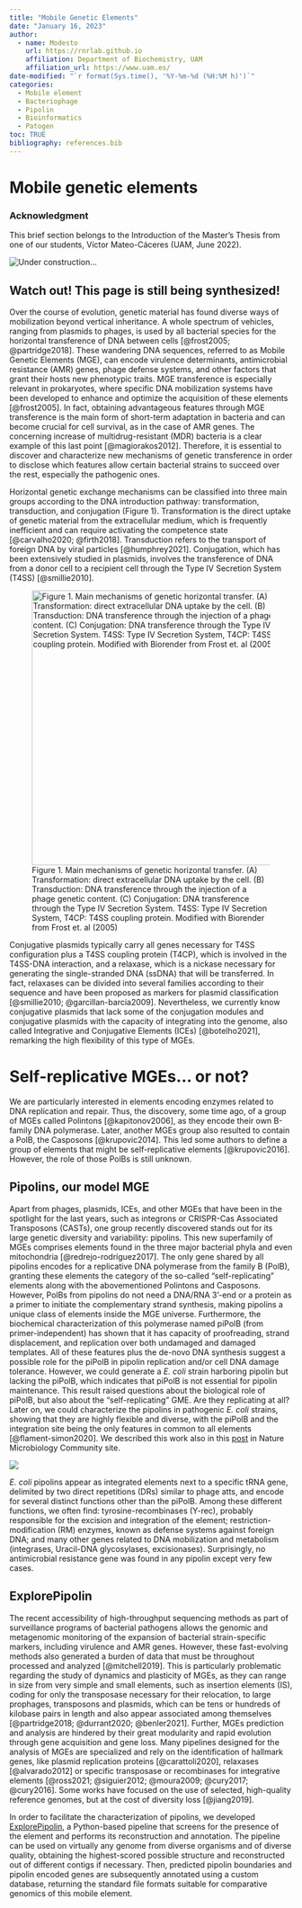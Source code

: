 ```yaml
---
title: "Mobile Genetic Elements"
date: "January 16, 2023"
author: 
  - name: Modesto
    url: https://rnrlab.github.io
    affiliation: Department of Biochemistry, UAM
    affiliation_url: https://www.uam.es/
date-modified: "`r format(Sys.time(), '%Y-%m-%d (%H:%M h)')`"
categories: 
  - Mobile element
  - Bacteriophage
  - Pipolin
  - Bioinformatics
  - Patogen
toc: TRUE
bibliography: references.bib
---
```


# Mobile genetic elements

::: {.callout-note icon="true"}
### **Acknowledgment**

This brief section belongs to the Introduction of the Master's Thesis from one of our students, Víctor Mateo-Cáceres (UAM, June 2022).
:::

![](images/ConcreteMessyKob-size_restricted.gif "Under construction...")

::: callout-warning
## Watch out! This page is still being synthesized!
:::

Over the course of evolution, genetic material has found diverse ways of mobilization beyond vertical inheritance. A whole spectrum of vehicles, ranging from plasmids to phages, is used by all bacterial species for the horizontal transference of DNA between cells [@frost2005; @partridge2018]. These wandering DNA sequences, referred to as Mobile Genetic Elements (MGE), can encode virulence determinants, antimicrobial resistance (AMR) genes, phage defense systems, and other factors that grant their hosts new phenotypic traits. MGE transference is especially relevant in prokaryotes, where specific DNA mobilization systems have been developed to enhance and optimize the acquisition of these elements [@frost2005]. In fact, obtaining advantageous features through MGE transference is the main form of short-term adaptation in bacteria and can become crucial for cell survival, as in the case of AMR genes. The concerning increase of multidrug-resistant (MDR) bacteria is a clear example of this last point [@magiorakos2012]. Therefore, it is essential to discover and characterize new mechanisms of genetic transference in order to disclose which features allow certain bacterial strains to succeed over the rest, especially the pathogenic ones.

Horizontal genetic exchange mechanisms can be classified into three main groups according to the DNA introduction pathway: transformation, transduction, and conjugation (Figure 1). Transformation is the direct uptake of genetic material from the extracellular medium, which is frequently inefficient and can require activating the competence state [@carvalho2020; @firth2018]. Transduction refers to the transport of foreign DNA by viral particles [@humphrey2021]. Conjugation, which has been extensively studied in plasmids, involves the transference of DNA from a donor cell to a recipient cell through the Type IV Secretion System (T4SS) [@smillie2010].

![Figure 1. Main mechanisms of genetic horizontal transfer. (A) Transformation: direct extracellular DNA uptake by the cell. (B) Transduction: DNA transference through the injection of a phage genetic content. (C) Conjugation: DNA transference through the Type IV Secretion System. T4SS: Type IV Secretion System, T4CP: T4SS coupling protein. Modified with Biorender from Frost et. al (2005)](figs/hgt.png){width="489"}

Conjugative plasmids typically carry all genes necessary for T4SS configuration plus a T4SS coupling protein (T4CP), which is involved in the T4SS-DNA interaction, and a relaxase, which is a nickase necessary for generating the single-stranded DNA (ssDNA) that will be transferred. In fact, relaxases can be divided into several families according to their sequence and have been proposed as markers for plasmid classification [@smillie2010; @garcillan-barcia2009]. Nevertheless, we currently know conjugative plasmids that lack some of the conjugation modules and conjugative plasmids with the capacity of integrating into the genome, also called Integrative and Conjugative Elements (ICEs) [@botelho2021], remarking the high flexibility of this type of MGEs.

# Self-replicative MGEs... or not?

We are particularly interested in elements encoding enzymes related to DNA replication and repair. Thus, the discovery, some time ago, of a group of MGEs called Polintons [@kapitonov2006], as they encode their own B-family DNA polymerase. Later, another MGEs group also resulted to contain a PolB, the Casposons [@krupovic2014]. This led some authors to define a group of elements that might be self-replicative elements [@krupovic2016]. However, the role of those PolBs is still unknown.

## Pipolins, our model MGE

Apart from phages, plasmids, ICEs, and other MGEs that have been in the spotlight for the last years, such as integrons or CRISPR-Cas Associated Transposons (CASTs), one group recently discovered stands out for its large genetic diversity and variability: pipolins. This new superfamily of MGEs comprises elements found in the three major bacterial phyla and even mitochondria [@redrejo-rodríguez2017]. The only gene shared by all pipolins encodes for a replicative DNA polymerase from the family B (PolB), granting these elements the category of the so-called "self-replicating" elements along with the abovementioned Polintons and Casposons. However, PolBs from pipolins do not need a DNA/RNA 3'-end or a protein as a primer to initiate the complementary strand synthesis, making pipolins a unique class of elements inside the MGE universe. Furthermore, the biochemical characterization of this polymerase named piPolB (from primer-independent) has shown that it has capacity of proofreading, strand displacement, and replication over both undamaged and damaged templates. All of these features plus the de-novo DNA synthesis suggest a possible role for the piPolB in pipolin replication and/or cell DNA damage tolerance. However, we could generate a *E. coli* strain harboring pipolin but lacking the piPolB, which indicates that piPolB is not essential for pipolin maintenance. This result raised questions about the biological role of piPolB, but also about the "self-replicating" GME. Are they replicating at all?\
Later on, we could characterize the pipolins in pathogenic *E. coli* strains, showing that they are highly flexible and diverse, with the piPolB and the integration site being the only features in common to all elements [@flament-simon2020]. We described this work also in this [post](https://microbiologycommunity.nature.com/posts/pipolins-provided-an-opportunity-to-study-diversity-and-variability-of-self-replicative-genetic-mobile-elements-in-circulating-bacteria) in Nature Microbiology Community site.

![](images/383903a6-985f-43a4-9ca7-27ebd1848073_large.avif)

*E. coli* pipolins appear as integrated elements next to a specific tRNA gene, delimited by two direct repetitions (DRs) similar to phage atts, and encode for several distinct functions other than the piPolB. Among these different functions, we often find: tyrosine-recombinases (Y-rec), probably responsible for the excision and integration of the element; restriction-modification (RM) enzymes, known as defense systems against foreign DNA; and many other genes related to DNA mobilization and metabolism (integrases, Uracil-DNA glycosylases, excisionases). Surprisingly, no antimicrobial resistance gene was found in any pipolin except very few cases.\

## ExplorePipolin

The recent accessibility of high-throughput sequencing methods as part of surveillance programs of bacterial pathogens allows the genomic and metagenomic monitoring of the expansion of bacterial strain-specific markers, including virulence and AMR genes. However, these fast-evolving methods also generated a burden of data that must be throughout processed and analyzed [@mitchell2019]. This is particularly problematic regarding the study of dynamics and plasticity of MGEs, as they can range in size from very simple and small elements, such as insertion elements (IS), coding for only the transposase necessary for their relocation, to large prophages, transposons and plasmids, which can be tens or hundreds of kilobase pairs in length and also appear associated among themselves [@partridge2018; @durrant2020; @benler2021]. Further, MGEs prediction and analysis are hindered by their great modularity and rapid evolution through gene acquisition and gene loss. Many pipelines designed for the analysis of MGEs are specialized and rely on the identification of hallmark genes, like plasmid replication proteins [@carattoli2020], relaxases [@alvarado2012] or specific transposase or recombinases for integrative elements [@ross2021; @siguier2012; @moura2009; @cury2017; @cury2016]. Some works have focused on the use of selected, high-quality reference genomes, but at the cost of diversity loss [@jiang2019].

In order to facilitate the characterization of pipolins, we developed [ExplorePipolin](https://github.com/pipolinlab/ExplorePipolin), a Python-based pipeline that screens for the presence of the element and performs its reconstruction and annotation. The pipeline can be used on virtually any genome from diverse organisms and of diverse quality, obtaining the highest-scored possible structure and reconstructed out of different contigs if necessary. Then, predicted pipolin boundaries and pipolin encoded genes are subsequently annotated using a custom database, returning the standard file formats suitable for comparative genomics of this mobile element.
